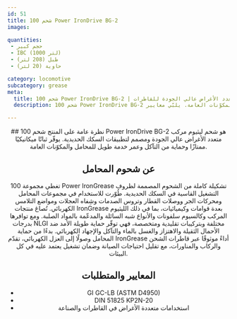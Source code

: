 ```yaml
---
id: 51
title: شحم 100 Power IronDrive BG-2
images:

quantities:
 - حجم كبير
 - IBC (1000 لتر)
 - طبل (208 لتر)
 - حاوية (20 لتر)

category: locomotive
subcategory: grease
meta:
  title: شحم 100 Power IronDrive BG-2 | شحم متعدد الأغراض عالي الجودة للقاطرات
  description: شحم 100 Power IronDrive BG-2 هو شحم ليثيوم مركب عالي الأداء مصمم لتطبيقات القاطرات والصناعة. يقدّم ثباتًا ميكانيكيًا ممتازًا وحماية من التآكل وعمر خدمة طويل للمحامل والمكوّنات العامة. يلبّي معايير GI GC-LB (ASTM D4950) وDIN 51825 KP2N-20 للاستخدامات متعددة الأغراض في قاطرات الشحن والركاب.

---
```


<Header>
  ## نظرة عامة على المنتج
  شحم 100 Power IronDrive BG-2 هو شحم ليثيوم مركب متعدد الأغراض عالي الجودة ومصمم لتطبيقات السكك الحديدية. يوفّر ثباتًا ميكانيكيًا ممتازًا وحماية من التآكل وعمر خدمة طويل للمحامل والمكوّنات العامة.

  ## عن شحوم المحامل
  تغطي مجموعة 100 Power IronGrease تشكيلة كاملة من الشحوم المصممة لظروف التشغيل القاسية في السكك الحديدية. طُوّرت للاستخدام في مجموعات المحامل ومحركات الجر ووصلات القطار وتروس الصدمات وشِفاه العجلات ومواضع التلامس الكهربائي. تُصاغ منتجات IronGrease بعدة قوامات وكيميائيات، بما في ذلك الليثيوم المركب وكالسيوم سلفونات والأنواع شبه السائلة والمدعّمة بالمواد الصلبة. ومع توافرها بدرجات NLGI مختلفة وبتركيبات تقليدية ومتخصصة، فهي توفّر حماية طويلة الأمد ضد الأحمال الثقيلة والاهتزاز والغسل بالماء والتآكل والإجهاد الكهربائي. بدءًا من حماية المحامل وصولًا إلى العزل الكهربائي، تقدّم IronGrease أداءً موثوقًا عبر قاطرات الشحن والركاب والمناورات، مع تقليل احتياجات الصيانة وضمان تشغيل يعتمد عليه في كل البيئات.

  ## المعايير والمتطلبات
  - GI GC-LB (ASTM D4950)
  - DIN 51825 KP2N-20
  - استخدامات متعددة الأغراض في القاطرات والصناعة

</Header>
